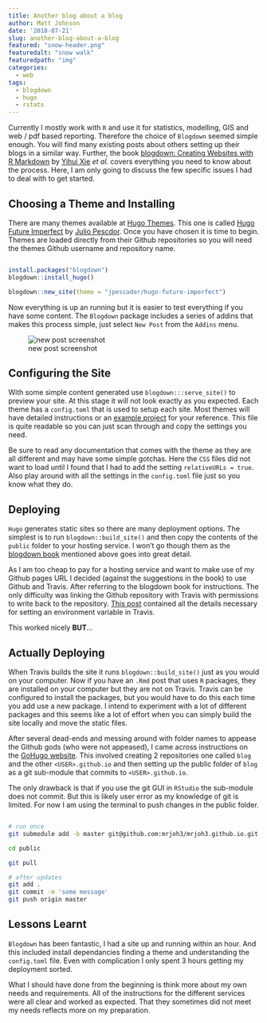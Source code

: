 ```yaml
---
title: Another blog about a blog
author: Matt Johnson
date: '2018-07-21'
slug: another-blog-about-a-blog
featured: "snow-header.png"
featuredalt: "snow walk"
featuredpath: "img"
categories:
  - web
tags:
  - blogdown
  - hugo
  - rstats
---
```


Currently I mostly work with `R` and use it for statistics, modelling, GIS and web / pdf based reporting. Therefore the choice of `Blogdown` seemed simple enough. You will find many existing posts about others setting up their blogs in a similar way. Further, the book [blogdown: Creating Websites with R Markdown](https://bookdown.org/yihui/blogdown/) by [Yihui Xie](https://bookdown.org/yihui/blogdown/yihui-xie.html) *et al.* covers everything you need to know about the process. Here, I am only going to discuss the few specific issues I had to deal with to get started.

## Choosing a Theme and Installing

There are many themes available at [Hugo Themes](https://themes.gohugo.io). This one is called [Hugo Future Imperfect](https://github.com/jpescador/hugo-future-imperfect) by [Julio Pescdor](https://github.com/jpescador). Once you have chosen it is time to begin. Themes are loaded directly from their Github repositories so you will need the themes Github username and repository name.

```r

install.packages("blogdown")
blogdown::install_hugo()

blogdown::new_site(theme = "jpescador/hugo-future-imperfect")

```

Now everything is up an running but it is easier to test everything if you have some content. The `Blogdown` package includes a series of addins that makes this process simple, just select `New Post` from the `Addins` menu.

![new post screenshot](/post/2018-07-20-another-blog-about-a-blog_files/new_post.png)


## Configuring the Site

With some simple content generated use `blogdown:::serve_site()` to preview your site. At this stage it will not look exactly as you expected. Each theme has a `config.toml` that is used to setup each site. Most themes will have detailed instructions or an [example project](https://github.com/jpescador/hugo-future-imperfect/blob/master/exampleSite/config.toml) for your reference. This file is quite readable so you can just scan through and copy the settings you need. 

Be sure to read any documentation that comes with the theme as they are all different and may have some simple gotchas. Here the `CSS` files did not want to load until I found that I had to add the setting `relativeURLs = true`. Also play around with all the settings in the `config.toml` file just so you know what they do.


## Deploying 

`Hugo` generates static sites so there are many deployment options. The simplest is to run `blogdown::build_site()` and then copy the contents of the `public` folder to your hosting service. I won't go though them as the [blogdown book](https://bookdown.org/yihui/blogdown/deployment.html) mentioned above goes into great detail. 

As I am too cheap to pay for a hosting service  and want to make use of my Github pages URL I decided (against the suggestions in the book) to use Github and Travis. After referring to the blogdown book for instructions. The only difficulty was linking the Github repository with Travis with permissions to write back to the repository. [This post](https://medium.com/zendesk-engineering/how-to-create-a-website-like-freshswift-net-using-hugo-travis-ci-and-github-pages-67be6f480298) contained all the details necessary for setting an environment variable in Travis.

This worked nicely **BUT**... 


## Actually Deploying

When Travis builds the site it runs `blogdown::build_site()` just as you would on your computer. Now if you have an `.Rmd` post that uses `R` packages, they are installed on your computer but they are not on Travis. Travis can be configured to install the packages, but you would have to do this each time you add use a new package. I intend to experiment with a lot of different packages and this seems like a lot of effort when you can simply build the site locally and move the static files.

After several dead-ends and messing around with folder names to appease the Github gods (who were not appeased), I came across instructions on the [GoHugo website](https://gohugo.io/hosting-and-deployment/hosting-on-github/#github-user-or-organization-pages). This involved creating 2 repositories one called `blog` and the other `<USER>.github.io` and then setting up the public folder of `blog` as a git sub-module that commits to `<USER>.github.io`.

The only drawback is that if you use the git GUI in `RStudio` the sub-module does not commit. But this is likely user error as my knowledge of git is limited. For now I am using the terminal to push changes in the public folder.

```bash

# run once
git submodule add -b master git@github.com:mrjoh3/mrjoh3.github.io.git public

cd public

git pull

# after updates
git add .
git commit -m 'some message'
git push origin master

```

## Lessons Learnt

`Blogdown` has been fantastic, I had a site up and running within an hour. And this included install dependancies finding a theme and understanding the `config.toml` file. Even with complication I only spent 3 hours getting my deployment sorted. 

What I should have done from the beginning is think more about my own needs and requirements. All of the instructions for the different services were all clear and worked as expected. That they sometimes did not meet my needs reflects more on my preparation.






